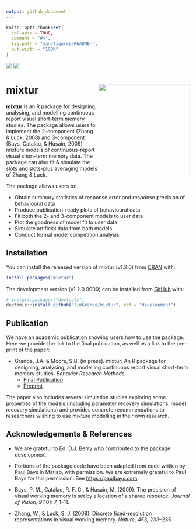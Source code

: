 ```yaml
---
output: github_document
---
```


<!-- README.md is generated from README.Rmd. Please edit that file -->

```r
knitr::opts_chunk$set(
  collapse = TRUE,
  comment = "#>",
  fig.path = "man/figures/README-",
  out.width = "100%"
)
```

[![](http://www.r-pkg.org/badges/version/mixtur)](https://cran.r-project.org/web/packages/mixtur/index.html)
[![](http://cranlogs.r-pkg.org/badges/grand-total/mixtur)](https://cran.r-project.org/web/packages/mixtur/index.html)

# mixtur <a ><img src='images/logo/mixtur_logo.png' align="right" height="250" /></a>

**mixtur** is an R package for designing, analysing, and modelling
continuous report visual short-term memory studies. The package allows
users to implement the 2-component (Zhang & Luck, 2008) and 3-component
(Bays, Catalao, & Husain, 2009) mixture models of continuous-report
visual short-term memory data. The package can also fit & simulate the slots
and slots-plus averaging models of Zhang & Luck.

The package allows users to:

  - Obtain summary statistics of response error and response precision
    of behavioural data
  - Produce publication-ready plots of behavioural data
  - Fit both the 2- and 3-component models to user data
  - Plot the goodness of model fit to user data
  - Simulate artificial data from both models
  - Conduct formal model competition analysis

## Installation

You can install the released version of mixtur (v1.2.0) from [CRAN](https://cran.r-project.org/web/packages/mixtur/index.html) with:

``` r
install.packages("mixtur")
```

The development version (v1.2.0.9000) can be installed from [GitHub](https://github.com/) with:

``` r
# install.packages("devtools")
devtools::install_github("JimGrange/mixtur", ref = "development")
```

## Publication

We have an academic publication showing users how to use the package. Here we provide the link to the final publication, as well as a link to the pre-print of the paper:

  - Grange, J.A. & Moore, S.B. (in press). mixtur:
    An R package for designing, analysing, and modelling continuous
    report visual short-term memory studies. *Behavior Research Methods.*
    - [Final Publication](https://link.springer.com/article/10.3758/s13428-021-01688-1)     
    - [Preprint](https://psyarxiv.com/n6gqx/)

The paper also includes several simulation studies exploring some
properties of the models (including parameter recovery simulations,
model recovery simulations) and provides concrete recommendations to
researchers wishing to use mixture modelling in their own research.

## Acknowledgements & References

  - We are grateful to Ed. D.J. Berry who contributed to the package 
    development.

  - Portions of the package code have been adapted from code written by
    Paul Bays in Matlab, with permission. We are extremely grateful to
    Paul Bays for this permission. See <https://paulbays.com>.

  - Bays, P. M., Catalao, R. F. G., & Husain, M. (2009). The precision
    of visual working memory is set by allocation of a shared resource.
    *Journal of Vision, 9*(10): 7, 1–11.

  - Zhang, W., & Luck, S. J. (2008). Discrete fixed-resolution
    representations in visual working memory. *Nature, 453,* 233–235.
